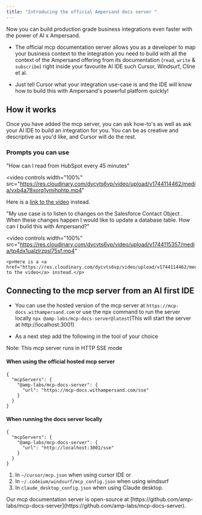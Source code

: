 ```yaml
---
title: "Introducing the official Ampersand docs server "
---
```



Now you can build production grade business integrations even faster with the power of AI x Ampersand. 


-  The official mcp documentation server allows you as a developer to map your business context to the integration you need to build 
with all the context of the Ampersand offering from its documentation (`read`, `write` & `subscribe`) right inside your favourite AI IDE such Cursor, Windsurf, Cline et al.

-  Just tell Cursor what your integration use-case is and the IDE will know how to build this with Ampersand's powerful platform quickly!  

## How it works 

Once you have added the mcp server, you can ask how-to's as well as ask your AI IDE to build an integration for you. You can be as creative and descriptive as you'd like, and Cursor will do the rest.

### Prompts you can use 


"How can I read from HubSpot every 45 minutes" 

<video 
  controls
  width="100%"
  src="https://res.cloudinary.com/dycvts6vp/video/upload/v1744114462/media/vxb4a78xorq1ymjhphtp.mp4"
>
  <p>Here is a <a href="https://res.cloudinary.com/dycvts6vp/video/upload/v1744114462/media/vxb4a78xorq1ymjhphtp.mp4">link to the video</a> instead.</p>
</video>


"My use case is to listen to changes on the Salesforce Contact Object . When these changes happen I would like to update a database table. 
How can I build this with Ampersand?"

<video 
    controls
    width="100%"
    src="https://res.cloudinary.com/dycvts6vp/video/upload/v1744115357/media/tp4dx1ualzlrzpsl75sf.mp4"
>
    <p>Here is a <a href="https://res.cloudinary.com/dycvts6vp/video/upload/v1744114462/media/vxb4a78xorq1ymjhphtp.mp4">link to the video</a> instead.</p>
</video>    

## Connecting to the mcp server from an AI first IDE 

-  You can use the hosted version of the mcp server at `https://mcp-docs.withampersand.com` or use the npx command to run the server locally `npx @amp-labs/mcp-docs-server@latest`(This will start the server at http://localhost:3001)

-  As a next step add the following in the tool of your choice

<Note>
Note: This mcp server runs in HTTP SSE mode 
</Note>

#### When using the official hosted mcp server 

```
{
  "mcpServers": {
    "@amp-labs/mcp-docs-server": {
      "url": "https://mcp-docs.withampersand.com/sse" 
    }
  }
}
````


#### When running the docs server locally
```
{
  "mcpServers": {
    "@amp-labs/mcp-docs-server": {
      "url": "http://localhost:3001/sse"
    }
  }
}

```

1. In `~/cursor/mcp.json` when using cursor IDE or 
2. In `~/.codeium/windsurf/mcp_config.json` when using windsurf 
3. In `claude_desktop_config.json` when using Claude desktop.




<Note>
Our mcp documentation server is open-source at [https://github.com/amp-labs/mcp-docs-server](https://github.com/amp-labs/mcp-docs-server).
</Note>




